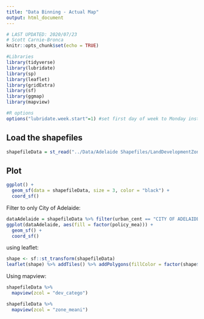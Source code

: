 ```yaml
---
title: "Data Binning - Actual Map"
output: html_document
---
```


```r
# LAST UPDATED: 2020/07/23
# Scott Carnie-Bronca
knitr::opts_chunk$set(echo = TRUE)

#Libraries
library(tidyverse)
library(lubridate)
library(sp)
library(leaflet)
library(gridExtra)
library(sf)
library(ggmap)
library(mapview)

#R options
options("lubridate.week.start"=1) #set first day of week to Monday instead of Sunday
```

## Load the shapefiles
```r
shapefileData = st_read("../Data/Adelaide Shapefiles/LandDevelopmentZones_GDA2020.shp")
```

## Plot
```r
ggplot() + 
  geom_sf(data = shapefileData, size = 3, color = "black") + 
  coord_sf()
```

Filter to only City of Adelaide:
```r
dataAdelaide = shapefileData %>% filter(urban_cent == "CITY OF ADELAIDE")
ggplot(dataAdelaide, aes(fill = factor(policy_mea))) + 
  geom_sf() + 
  coord_sf()
```

using leaflet:
```r
shape <- sf::st_transform(shapefileData)
leaflet(shape) %>% addTiles() %>% addPolygons(fillColor = factor(shape$dev_catego))
```

Using mapview:
```r
shapefileData %>%
  mapview(zcol = "dev_catego")

shapefileData %>%
  mapview(zcol = "zone_meani")
```